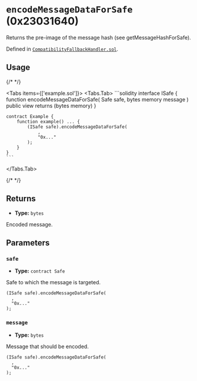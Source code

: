 




# `encodeMessageDataForSafe` (0x23031640)



Returns the pre-image of the message hash (see getMessageHashForSafe).




Defined in [`CompatibilityFallbackHandler.sol`](https://github.com/safe-global/safe-smart-account/tree/v1.4.1/contracts/handler/CompatibilityFallbackHandler.sol#L56).


## Usage

{/* <!-- vale off --> */}

<Tabs items={['example.sol']}>
  <Tabs.Tab>
    ```solidity
    interface ISafe {
        function encodeMessageDataForSafe(
            Safe safe,
            bytes memory message
        ) public view returns (bytes memory)
    }

    contract Example {
        function example() ... {
            (ISafe safe).encodeMessageDataForSafe(
                ,
                "0x..."
            );
        }
    }
    ```
  </Tabs.Tab>
</Tabs>

{/* <!-- vale on --> */}

## Returns



  - **Type:** `bytes`

  Encoded message.




## Parameters

### `safe`

  - **Type:** `contract Safe`

  Safe to which the message is targeted.

  ```solidity focus=2
  (ISafe safe).encodeMessageDataForSafe(
    ,
    "0x..."
  );
  ```


### `message`

  - **Type:** `bytes`

  Message that should be encoded.

  ```solidity focus=3
  (ISafe safe).encodeMessageDataForSafe(
    ,
    "0x..."
  );
  ```





